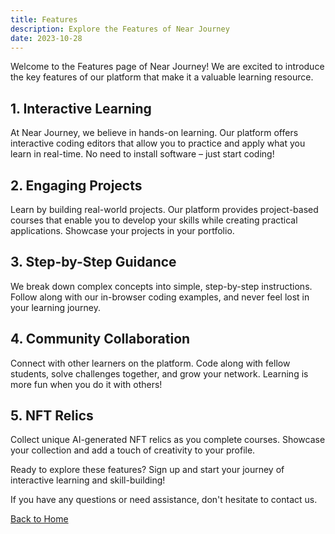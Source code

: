 ```yaml
---
title: Features
description: Explore the Features of Near Journey
date: 2023-10-28
---
```


<div className=" text-white">

Welcome to the Features page of Near Journey! We are excited to introduce the key features of our platform that make it a valuable learning resource.

## 1. Interactive Learning

At Near Journey, we believe in hands-on learning. Our platform offers interactive coding editors that allow you to practice and apply what you learn in real-time. No need to install software – just start coding!

## 2. Engaging Projects

Learn by building real-world projects. Our platform provides project-based courses that enable you to develop your skills while creating practical applications. Showcase your projects in your portfolio.

## 3. Step-by-Step Guidance

We break down complex concepts into simple, step-by-step instructions. Follow along with our in-browser coding examples, and never feel lost in your learning journey.

## 4. Community Collaboration

Connect with other learners on the platform. Code along with fellow students, solve challenges together, and grow your network. Learning is more fun when you do it with others!

## 5. NFT Relics

Collect unique AI-generated NFT relics as you complete courses. Showcase your collection and add a touch of creativity to your profile.

Ready to explore these features? Sign up and start your journey of interactive learning and skill-building!

If you have any questions or need assistance, don't hesitate to contact us.

[Back to Home](/)

</div>